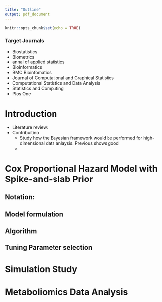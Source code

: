 ```yaml
---
title: "Outline"
output: pdf_document
---
```


```r
knitr::opts_chunk$set(echo = TRUE)
```
### Target Journals

- Biostatistics
- Biometrics
- annal of applied statistics
- Bioinformatics
- BMC Bioinfomatics
- Journal of Computational and Graphical Statistics 
- Computational Statistics and Data Analysis 
- Statistics and Computing
- Plos One

# Introduction

- Literature review: 
- Contribuitino
  - Study how the Bayesian framework would be performed for high-dimensional data anlaysis. Previous shows good
  - 

# Cox Proportional Hazard Model with Spike-and-slab Prior

## Notation:

## Model formulation

## Algorithm

## Tuning Parameter selection

# Simulation Study

# Metaboliomics Data Analysis
